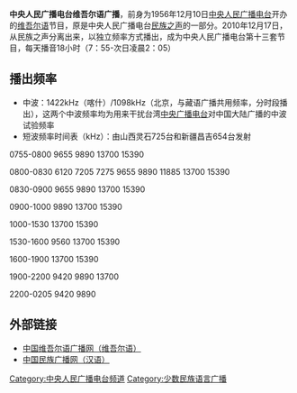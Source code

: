 {{广播电台
| 電臺名稱= 中央人民广播电台维吾尔语广播
| 英文名稱= 
| 原文名称= 
| 電臺圖片檔案= 
| 電臺圖片尺寸=  
| 電臺圖片名稱=
| 通称= 
| 缩写= 
| 所屬國家= {{PRC}}
| 總部所在= {{PRC}}[[北京市|北京市]][[西城区|西城区]][[复兴门|复兴门]]外大街2号
| 播放地區= {{PRC}}[[北京市|北京市]]、[[新疆维吾尔自治区|新疆维吾尔自治区]]及周边地区
| 開播日期= 1956年12月10日<br/>2010年12月17日（从[[民族之声|民族之声]]分离）
| 停播日期= 
| 電臺呼號= 
| 类型= [[少数民族|少数民族]]语言广播
| 宗教= 
| 主要语言= [[维吾尔语|维吾尔语]]
| 使用频段= [[调频|调频]]、[[中波|中波]]
| 電臺口號= 
| 隶属= [[中央人民廣播電台|中央人民廣播電台]]
| 擁有者= [[中央广播电视总台民族语言节目中心|中央广播电视总台民族语言节目中心]][[中央广播电视总台新疆节目中心|新疆节目中心]]
| 持股者=
| 董事长=  
| 前電臺名稱= 
| 被取代名稱= 
| 前頻道呼號= 
| 被取代呼號= 
| 集團同類頻道= 
| 重播服務頻道= 
| 電臺官方網站=http://www.uycnr.com/
| 備註=
}}

'''中央人民广播电台维吾尔语广播'''，前身为1956年12月10日[[中央人民广播电台|中央人民广播电台]]开办的[[维吾尔语|维吾尔语]]节目，原是中央人民广播电台[[中央人民广播电台民族之声|民族之声]]的一部分。2010年12月17日，从民族之声分离出来，以独立频率方式播出，成为中央人民广播电台第十三套节目，每天播音18小时（7：55-次日凌晨2：05）

==播出频率==
*中波：1422kHz（喀什）/1098kHz（北京，与藏语广播共用频率，分时段播出），这两个中波频率均为用来干扰台湾[[中央广播电台|中央广播电台]]对中国大陆广播的中波试验频率
*短波频率时间表（kHz）：由山西灵石725台和新疆昌吉654台发射

0755-0800 9655 9890 13700 15390

0800-0830 6120 7205 7275 9655 9890 11885 13700 15390

0830-0900 9655 9890 13700 15390

0900-1000 9890 13700 15390

1000-1530 13700 15390

1530-1600 9560 13700 15390

1600-1900 13700 15390

1900-2200 9420 9890 13700

2200-0205 9420 9890

== 外部链接 ==
* [http://www.uycnr.com/ 中国维吾尔语广播网（维吾尔语）] {{Wayback|url=http://www.uycnr.com/ |date=20201023182014 }}
* [http://www.cnrmz.cn/ 中国民族广播网（汉语）] {{Wayback|url=http://www.cnrmz.cn/ |date=20201022173636 }}

{{中央人民广播电台}}
[[Category:中央人民广播电台频道|Category:中央人民广播电台频道]]
[[Category:少数民族语言广播|Category:少数民族语言广播]]